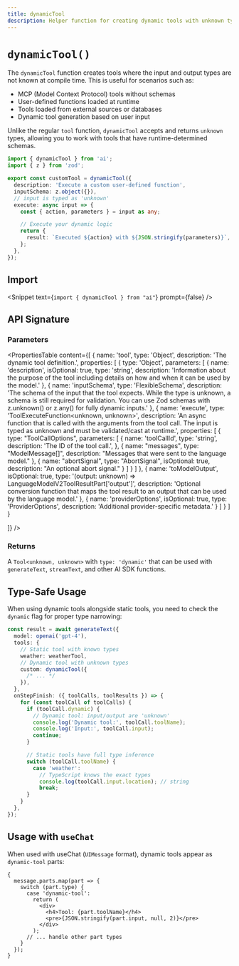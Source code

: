 ---
title: dynamicTool
description: Helper function for creating dynamic tools with unknown types
---

# `dynamicTool()`

The `dynamicTool` function creates tools where the input and output types are not known at compile time. This is useful for scenarios such as:

- MCP (Model Context Protocol) tools without schemas
- User-defined functions loaded at runtime
- Tools loaded from external sources or databases
- Dynamic tool generation based on user input

Unlike the regular `tool` function, `dynamicTool` accepts and returns `unknown` types, allowing you to work with tools that have runtime-determined schemas.

```ts highlight={"1,4,9,10,11"}
import { dynamicTool } from 'ai';
import { z } from 'zod';

export const customTool = dynamicTool({
  description: 'Execute a custom user-defined function',
  inputSchema: z.object({}),
  // input is typed as 'unknown'
  execute: async input => {
    const { action, parameters } = input as any;

    // Execute your dynamic logic
    return {
      result: `Executed ${action} with ${JSON.stringify(parameters)}`,
    };
  },
});
```

## Import

<Snippet text={`import { dynamicTool } from "ai"`} prompt={false} />

## API Signature

### Parameters

<PropertiesTable
  content={[
    {
      name: 'tool',
      type: 'Object',
      description: 'The dynamic tool definition.',
      properties: [
        {
          type: 'Object',
          parameters: [
            {
              name: 'description',
              isOptional: true,
              type: 'string',
              description:
                'Information about the purpose of the tool including details on how and when it can be used by the model.'
            },
            {
              name: 'inputSchema',
              type: 'FlexibleSchema<unknown>',
              description:
                'The schema of the input that the tool expects. While the type is unknown, a schema is still required for validation. You can use Zod schemas with z.unknown() or z.any() for fully dynamic inputs.'
            },
            {
              name: 'execute',
              type: 'ToolExecuteFunction<unknown, unknown>',
              description:
                'An async function that is called with the arguments from the tool call. The input is typed as unknown and must be validated/cast at runtime.',
                properties: [
                  {
                    type: "ToolCallOptions",
                    parameters: [
                      {
                      name: 'toolCallId',
                      type: 'string',
                      description: 'The ID of the tool call.',
                    },
                    {
                        name: "messages",
                        type: "ModelMessage[]",
                        description: "Messages that were sent to the language model."
                      },
                      {
                        name: "abortSignal",
                        type: "AbortSignal",
                        isOptional: true,
                        description: "An optional abort signal."
                      }
                    ]
                  }
                ]
            },
            {
              name: 'toModelOutput',
              isOptional: true,
              type: '(output: unknown) => LanguageModelV2ToolResultPart[\'output\']',
              description: 'Optional conversion function that maps the tool result to an output that can be used by the language model.'
            },
            {
              name: 'providerOptions',
              isOptional: true,
              type: 'ProviderOptions',
              description: 'Additional provider-specific metadata.'
            }
          ]
        }
      ]
    }

]}
/>

### Returns

A `Tool<unknown, unknown>` with `type: 'dynamic'` that can be used with `generateText`, `streamText`, and other AI SDK functions.

## Type-Safe Usage

When using dynamic tools alongside static tools, you need to check the `dynamic` flag for proper type narrowing:

```ts
const result = await generateText({
  model: openai('gpt-4'),
  tools: {
    // Static tool with known types
    weather: weatherTool,
    // Dynamic tool with unknown types
    custom: dynamicTool({
      /* ... */
    }),
  },
  onStepFinish: ({ toolCalls, toolResults }) => {
    for (const toolCall of toolCalls) {
      if (toolCall.dynamic) {
        // Dynamic tool: input/output are 'unknown'
        console.log('Dynamic tool:', toolCall.toolName);
        console.log('Input:', toolCall.input);
        continue;
      }

      // Static tools have full type inference
      switch (toolCall.toolName) {
        case 'weather':
          // TypeScript knows the exact types
          console.log(toolCall.input.location); // string
          break;
      }
    }
  },
});
```

## Usage with `useChat`

When used with useChat (`UIMessage` format), dynamic tools appear as `dynamic-tool` parts:

```tsx
{
  message.parts.map(part => {
    switch (part.type) {
      case 'dynamic-tool':
        return (
          <div>
            <h4>Tool: {part.toolName}</h4>
            <pre>{JSON.stringify(part.input, null, 2)}</pre>
          </div>
        );
      // ... handle other part types
    }
  });
}
```
